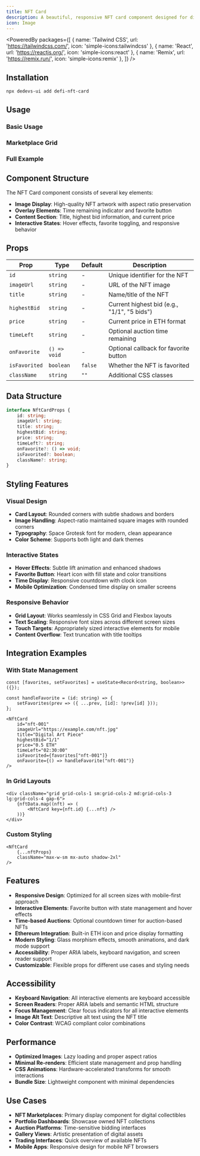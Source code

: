 ```yaml
---
title: NFT Card
description: A beautiful, responsive NFT card component designed for displaying digital collectibles in DeFi marketplaces and NFT platforms.
icon: Image
---
```



<PoweredBy packages={[
  { name: 'Tailwind CSS', url: 'https://tailwindcss.com/', icon: 'simple-icons:tailwindcss' },
  { name: 'React', url: 'https://reactjs.org/', icon: 'simple-icons:react' },
  { name: 'Remix', url: 'https://remix.run/', icon: 'simple-icons:remix' },
]} />

<Preview path="defi-nft-card" />

## Installation

```bash
npx dedevs-ui add defi-nft-card
```

## Usage

### Basic Usage

<Preview path="defi-nft-card-basic" />

### Marketplace Grid

<Preview path="defi-nft-card-marketplace" />

### Full Example

<Preview path="defi-nft-card" />

## Component Structure

The NFT Card component consists of several key elements:

- **Image Display**: High-quality NFT artwork with aspect ratio preservation
- **Overlay Elements**: Time remaining indicator and favorite button
- **Content Section**: Title, highest bid information, and current price
- **Interactive States**: Hover effects, favorite toggling, and responsive behavior

## Props

| Prop | Type | Default | Description |
|------|------|---------|-------------|
| `id` | `string` | - | Unique identifier for the NFT |
| `imageUrl` | `string` | - | URL of the NFT image |
| `title` | `string` | - | Name/title of the NFT |
| `highestBid` | `string` | - | Current highest bid (e.g., "1/1", "5 bids") |
| `price` | `string` | - | Current price in ETH format |
| `timeLeft` | `string` | - | Optional auction time remaining |
| `onFavorite` | `() => void` | - | Optional callback for favorite button |
| `isFavorited` | `boolean` | `false` | Whether the NFT is favorited |
| `className` | `string` | `""` | Additional CSS classes |

## Data Structure

```typescript
interface NftCardProps {
    id: string;
    imageUrl: string;
    title: string;
    highestBid: string;
    price: string;
    timeLeft?: string;
    onFavorite?: () => void;
    isFavorited?: boolean;
    className?: string;
}
```

## Styling Features

### Visual Design
- **Card Layout**: Rounded corners with subtle shadows and borders
- **Image Handling**: Aspect-ratio maintained square images with rounded corners
- **Typography**: Space Grotesk font for modern, clean appearance
- **Color Scheme**: Supports both light and dark themes

### Interactive States
- **Hover Effects**: Subtle lift animation and enhanced shadows
- **Favorite Button**: Heart icon with fill state and color transitions
- **Time Display**: Responsive countdown with clock icon
- **Mobile Optimization**: Condensed time display on smaller screens

### Responsive Behavior
- **Grid Layout**: Works seamlessly in CSS Grid and Flexbox layouts
- **Text Scaling**: Responsive font sizes across different screen sizes
- **Touch Targets**: Appropriately sized interactive elements for mobile
- **Content Overflow**: Text truncation with title tooltips

## Integration Examples

### With State Management

```tsx
const [favorites, setFavorites] = useState<Record<string, boolean>>({});

const handleFavorite = (id: string) => {
    setFavorites(prev => ({ ...prev, [id]: !prev[id] }));
};

<NftCard
    id="nft-001"
    imageUrl="https://example.com/nft.jpg"
    title="Digital Art Piece"
    highestBid="1/1"
    price="0.5 ETH"
    timeLeft="02:30:00"
    isFavorited={favorites["nft-001"]}
    onFavorite={() => handleFavorite("nft-001")}
/>
```

### In Grid Layouts

```tsx
<div className="grid grid-cols-1 sm:grid-cols-2 md:grid-cols-3 lg:grid-cols-4 gap-6">
    {nftData.map((nft) => (
        <NftCard key={nft.id} {...nft} />
    ))}
</div>
```

### Custom Styling

```tsx
<NftCard
    {...nftProps}
    className="max-w-sm mx-auto shadow-2xl"
/>
```

## Features

- **Responsive Design**: Optimized for all screen sizes with mobile-first approach
- **Interactive Elements**: Favorite button with state management and hover effects
- **Time-based Auctions**: Optional countdown timer for auction-based NFTs
- **Ethereum Integration**: Built-in ETH icon and price display formatting
- **Modern Styling**: Glass morphism effects, smooth animations, and dark mode support
- **Accessibility**: Proper ARIA labels, keyboard navigation, and screen reader support
- **Customizable**: Flexible props for different use cases and styling needs

## Accessibility

- **Keyboard Navigation**: All interactive elements are keyboard accessible
- **Screen Readers**: Proper ARIA labels and semantic HTML structure
- **Focus Management**: Clear focus indicators for all interactive elements
- **Image Alt Text**: Descriptive alt text using the NFT title
- **Color Contrast**: WCAG compliant color combinations

## Performance

- **Optimized Images**: Lazy loading and proper aspect ratios
- **Minimal Re-renders**: Efficient state management and prop handling
- **CSS Animations**: Hardware-accelerated transforms for smooth interactions
- **Bundle Size**: Lightweight component with minimal dependencies

## Use Cases

- **NFT Marketplaces**: Primary display component for digital collectibles
- **Portfolio Dashboards**: Showcase owned NFT collections
- **Auction Platforms**: Time-sensitive bidding interfaces
- **Gallery Views**: Artistic presentation of digital assets
- **Trading Interfaces**: Quick overview of available NFTs
- **Mobile Apps**: Responsive design for mobile NFT browsers

